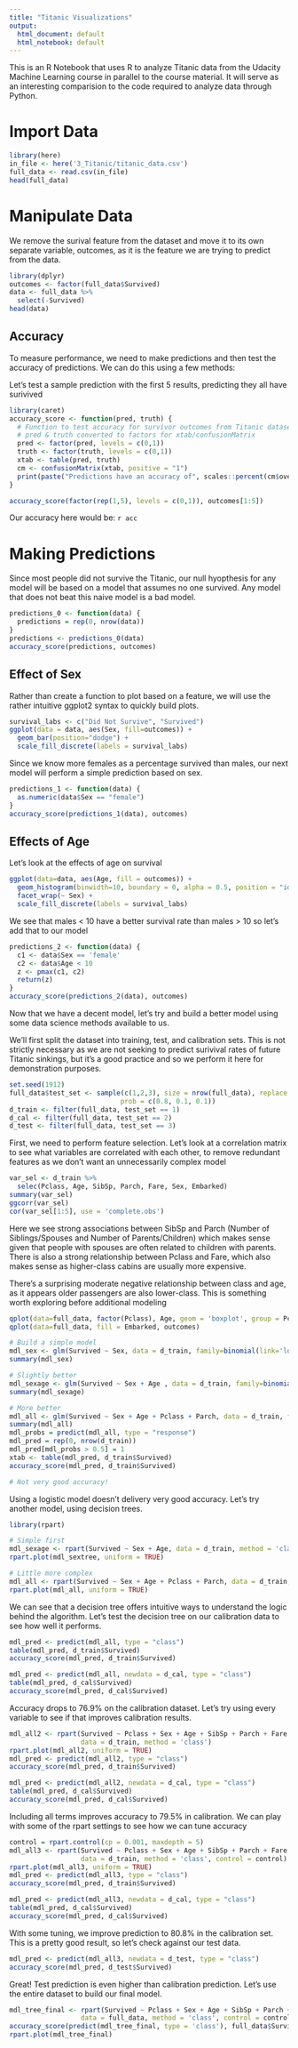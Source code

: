 ```yaml
---
title: "Titanic Visualizations"
output:
  html_document: default
  html_notebook: default
---
```


This is an R Notebook that uses R to analyze Titanic data from the Udacity
Machine Learning course in parallel to the course material. It will serve
as an interesting comparision to the code required to analyze data through
Python.

# Import Data
```r
library(here)
in_file <- here('3_Titanic/titanic_data.csv')
full_data <- read.csv(in_file)
head(full_data)
```

# Manipulate Data

We remove the surival feature from the dataset and move it to its own separate
variable, outcomes, as it is the feature we are trying to predict from the data.

```r
library(dplyr)
outcomes <- factor(full_data$Survived)
data <- full_data %>% 
  select(-Survived)
head(data)
```

## Accuracy

To measure performance, we need to make predictions and then test the 
accuracy of predictions. We can do this using a few methods: 

Let's test a sample prediction with the first 5 results, predicting they all
have surivived
```r
library(caret)
accuracy_score <- function(pred, truth) {
  # Function to test accuracy for survivor outcomes from Titanic dataset
  # pred & truth converted to factors for xtab/confusionMatrix
  pred <- factor(pred, levels = c(0,1))
  truth <- factor(truth, levels = c(0,1))
  xtab <- table(pred, truth)
  cm <- confusionMatrix(xtab, positive = "1")
  print(paste("Predictions have an accuracy of", scales::percent(cm$overall[1])))
}

accuracy_score(factor(rep(1,5), levels = c(0,1)), outcomes[1:5])
```

Our accuracy here would be: `r acc`

# Making Predictions

Since most people did not survive the Titanic, our null hyopthesis for any model
will be based on a model that assumes no one survived. Any model that does not
beat this naive model is a bad model. 

```r
predictions_0 <- function(data) {
  predictions = rep(0, nrow(data))
}
predictions <- predictions_0(data)
accuracy_score(predictions, outcomes)
```

## Effect of Sex

Rather than create a function to plot based on a feature, we will use the
rather intuitive ggplot2 syntax to quickly build plots. 

```r
survival_labs <- c("Did Not Survive", "Survived")
ggplot(data = data, aes(Sex, fill=outcomes)) + 
  geom_bar(position="dodge") + 
  scale_fill_discrete(labels = survival_labs)
```

Since we know more females as a percentage survived than males, our next model
will perform a simple prediction based on sex.

```r
predictions_1 <- function(data) {
  as.numeric(data$Sex == "female")
}
accuracy_score(predictions_1(data), outcomes)
```

## Effects of Age

Let's look at the effects of age on survival

```r
ggplot(data=data, aes(Age, fill = outcomes)) + 
  geom_histogram(binwidth=10, boundary = 0, alpha = 0.5, position = "identity") +
  facet_wrap(~ Sex) +
  scale_fill_discrete(labels = survival_labs)

```

We see that males < 10 have a better survival rate than males > 10 so let's
add that to our model

```r
predictions_2 <- function(data) {
  c1 <- data$Sex == 'female'
  c2 <- data$Age < 10
  z <- pmax(c1, c2)
  return(z)
}
accuracy_score(predictions_2(data), outcomes)
```

Now that we have a decent model, let's try and build a better model using
some data science methods available to us. 

We'll first split the dataset into training, test, and calibration sets. This is
not strictly necessary as we are not seeking to predict surivival rates of 
future Titanic sinkings, but it's a good practice and so we perform it here for
demonstration purposes. 

```r
set.seed(1912)
full_data$test_set <- sample(c(1,2,3), size = nrow(full_data), replace = TRUE, 
                            prob = c(0.8, 0.1, 0.1))
d_train <- filter(full_data, test_set == 1)
d_cal <- filter(full_data, test_set == 2)
d_test <- filter(full_data, test_set == 3)
```
First, we need to perform feature selection. Let's look at a correlation matrix
to see what variables are correlated with each other, to remove redundant
features as we don't want an unnecessarily complex model 

```r
var_sel <- d_train %>% 
  selec(Pclass, Age, SibSp, Parch, Fare, Sex, Embarked)
summary(var_sel)
ggcorr(var_sel)
cor(var_sel[1:5], use = 'complete.obs')
```

Here we see strong associations between SibSp and Parch 
(Number of Siblings/Spouses and Number of Parents/Children) which makes sense
given that people with spouses are often related to children with parents. 
There is also a strong relationship between Pclass and Fare, which also makes 
sense as higher-class cabins are usually more expensive. 

There's a surprising moderate negative relationship between class and age, as 
it appears older passengers are also lower-class. This is something worth 
exploring before additional modeling 

```r
qplot(data=full_data, factor(Pclass), Age, geom = 'boxplot', group = Pclass)
qplot(data=full_data, fill = Embarked, outcomes)
```

```r
# Build a simple model
mdl_sex <- glm(Survived ~ Sex, data = d_train, family=binomial(link='logit'))
summary(mdl_sex)

# Slightly better 
mdl_sexage <- glm(Survived ~ Sex + Age , data = d_train, family=binomial(link='logit'))
summary(mdl_sexage)

# More better
mdl_all <- glm(Survived ~ Sex + Age + Pclass + Parch, data = d_train, family=binomial(link='logit'))
summary(mdl_all)
mdl_probs = predict(mdl_all, type = "response")
mdl_pred = rep(0, nrow(d_train))
mdl_pred[mdl_probs > 0.5] = 1
xtab <- table(mdl_pred, d_train$Survived)
accuracy_score(mdl_pred, d_train$Survived)

# Not very good accuracy!
```

Using a logistic model doesn't delivery very good accuracy. Let's try another
model, using decision trees.

```r
library(rpart)

# Simple first
mdl_sexage <- rpart(Survived ~ Sex + Age, data = d_train, method = 'class')
rpart.plot(mdl_sextree, uniform = TRUE)

# Little more complex
mdl_all <- rpart(Survived ~ Sex + Age + Pclass + Parch, data = d_train, method = 'class')
rpart.plot(mdl_all, uniform = TRUE)
```

We can see that a decision tree offers intuitive ways to understand the
logic behind the algorithm. Let's test the decision tree on our calibration
data to see how well it performs.

```r
mdl_pred <- predict(mdl_all, type = "class")
table(mdl_pred, d_train$Survived)
accuracy_score(mdl_pred, d_train$Survived)

mdl_pred <- predict(mdl_all, newdata = d_cal, type = "class")
table(mdl_pred, d_cal$Survived)
accuracy_score(mdl_pred, d_cal$Survived)
```

Accuracy drops to 76.9% on the calibration dataset. Let's try using
every variable to see if that improves calibration results.

```r
mdl_all2 <- rpart(Survived ~ Pclass + Sex + Age + SibSp + Parch + Fare + Embarked, 
                  data = d_train, method = 'class')
rpart.plot(mdl_all2, uniform = TRUE)
mdl_pred <- predict(mdl_all2, type = "class")
accuracy_score(mdl_pred, d_train$Survived)

mdl_pred <- predict(mdl_all2, newdata = d_cal, type = "class")
table(mdl_pred, d_cal$Survived)
accuracy_score(mdl_pred, d_cal$Survived)
```

Including all terms improves accuracy to 79.5% in calibration. 
We can play with some of the rpart settings to see how we can tune accuracy

```r
control = rpart.control(cp = 0.001, maxdepth = 5)
mdl_all3 <- rpart(Survived ~ Pclass + Sex + Age + SibSp + Parch + Fare + Embarked, 
                  data = d_train, method = 'class', control = control)
rpart.plot(mdl_all3, uniform = TRUE)
mdl_pred <- predict(mdl_all3, type = "class")
accuracy_score(mdl_pred, d_train$Survived)

mdl_pred <- predict(mdl_all3, newdata = d_cal, type = "class")
table(mdl_pred, d_cal$Survived)
accuracy_score(mdl_pred, d_cal$Survived)
```

With some tuning, we improve prediction to 80.8% in the calibration set. 
This is a pretty good result, so let's check against our test data.

```r
mdl_pred <- predict(mdl_all3, newdata = d_test, type = "class")
accuracy_score(mdl_pred, d_test$Survived)
```

Great! Test prediction is even higher than calibration prediction. Let's use 
the entire dataset to build our final model.

```r
mdl_tree_final <- rpart(Survived ~ Pclass + Sex + Age + SibSp + Parch + Fare + Embarked, 
                  data = full_data, method = 'class', control = control)
accuracy_score(predict(mdl_tree_final, type = 'class'), full_data$Survived)
rpart.plot(mdl_tree_final)
```
